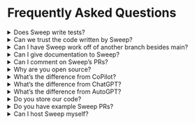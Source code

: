 # Frequently Asked Questions

<details>
    <summary>Does Sweep write tests?</summary>
Yep! The easiest way to have Sweep write tests is by modifying the `description` parameter in your `sweep.yaml`. You can add something like:
“In [your repository], the tests are written in [your format]. If you modify business logic, modify the tests as well using this format.” You can add anything you’d like to the description parameter, including formatting rules (like PEP8), code style, etc!
</details>

<details>
<summary>Can we trust the code written by Sweep?</summary>

You should always review the PR. However, we also perform testing to make sure the PR works using your existing GitHub actions. 
To get the best performance, add GitHub actions that lint, test, and validate your code.

</details>

<details>
<summary>Can I have Sweep work off of another branch besides main?</summary>

Yes! In the `sweep.yaml`, you can set the `branch` parameter to something besides your default branch, and Sweep will use that as a reference.

</details>

<details>
<summary>Can I give documentation to Sweep?</summary>

Yes! In the `sweep.yaml`, you can specify docs. Be sure to pick the prefix of the site, which will allow us to only fetch the docs you need.
Check out the example here: https://github.com/sweepai/sweep/blob/main/sweep.yaml.

</details>

<details>
<summary>Can I comment on Sweep’s PRs?</summary>

Yep! You have three options depending on the degree of the change:

1. You can comment on the issue, and Sweep will rewrite the entire pull request. This will use one of your GPT4 credits.
2. You can comment on the pull request (not a file) and Sweep can make substantial changes to the pull request. Sweep will search the codebase, and is able to modify and create files.
3. You can comment on the file directly, and Sweep will only modify that file. Use this for small single file changes.

</details>

<details>
<summary>Why are you open source?</summary>

We’re open source so that our users can see exactly how their data is processed, as well as learn from how Sweep works! We’re really excited about building a community of Sweep users(like you!).

</details>

<details>
<summary>What’s the difference from CoPilot?</summary>

Copilot lives in your IDE and writes small chunks of code at a time. This takes ~3-5 seconds, and you need to watch it the entire time. Sweep runs completely asynchronously, and handles the task end to end. This might take 10-15 minutes, but you’re able to walk away and come back to a finished pull request. Copilot also doesn’t have access to the latest documentation.

</details>

<details>
<summary>What’s the difference from ChatGPT?</summary>

ChatGPT can’t write the actual PR, and you’d have to paste the generated code into your codebase and create a PR yourself. ChatGPT doesn’t have access to your codebase and the latest documentation, so it’s limited with large software projects.

</details>

<details>
<summary>What’s the difference from AutoGPT?</summary>

AutoGPT(and similar tools) doesn’t work, and Sweep works. We don’t allow the language model to perform open domain tool execution (which doesn’t work well). We perform a fixed flow of search → plan → write code → validate code, repeating the last two steps. This lets us reliably generate PRs corresponding to the user description.

</details>

<details>
<summary>Do you store our code?</summary>

We access your GitHub repository at runtime. At the end of execution, your code is deleted from the server. To perform search over your codebase, we use the hashed contents along with the embeddings. This allows us to avoid storing any code as plaintext. Read more about it here: [https://docs.sweep.dev/blogs/search-infra](https://docs.sweep.dev/blogs/search-infra).

</details>

<details>
<summary>Do you have example Sweep PRs?</summary>

Yes! Check out [https://docs.sweep.dev/examples](https://docs.sweep.dev/examples).

</details>

<details>
<summary>Can I host Sweep myself?</summary>

Not at the moment, we want to work closely with all of our users and respond to their feedback. Self hosting doesn’t allow us to do this at the moment. Please reach out at team@sweep.dev if you have more questions.

</details>
